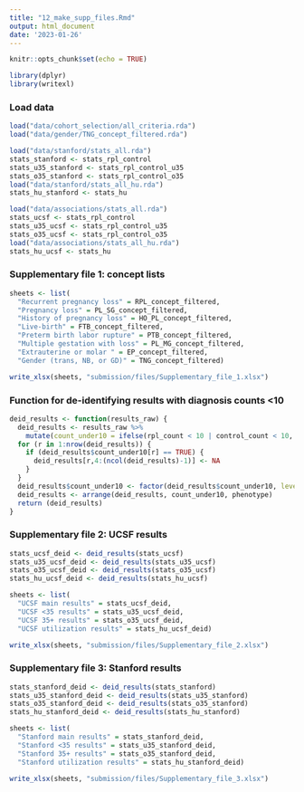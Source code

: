 ```yaml
---
title: "12_make_supp_files.Rmd"
output: html_document
date: '2023-01-26'
---
```


```r

knitr::opts_chunk$set(echo = TRUE)

library(dplyr)
library(writexl)

```

### Load data

```r

load("data/cohort_selection/all_criteria.rda")
load("data/gender/TNG_concept_filtered.rda")

load("data/stanford/stats_all.rda")
stats_stanford <- stats_rpl_control
stats_u35_stanford <- stats_rpl_control_u35
stats_o35_stanford <- stats_rpl_control_o35
load("data/stanford/stats_all_hu.rda")
stats_hu_stanford <- stats_hu

load("data/associations/stats_all.rda")
stats_ucsf <- stats_rpl_control
stats_u35_ucsf <- stats_rpl_control_u35
stats_o35_ucsf <- stats_rpl_control_o35
load("data/associations/stats_all_hu.rda")
stats_hu_ucsf <- stats_hu

```

### Supplementary file 1: concept lists

```r

sheets <- list(
  "Recurrent pregnancy loss" = RPL_concept_filtered,
  "Pregnancy loss" = PL_SG_concept_filtered,
  "History of pregnancy loss" = HO_PL_concept_filtered,
  "Live-birth" = FTB_concept_filtered,
  "Preterm birth labor rupture" = PTB_concept_filtered,
  "Multiple gestation with loss" = PL_MG_concept_filtered,
  "Extrauterine or molar " = EP_concept_filtered,
  "Gender (trans, NB, or GD)" = TNG_concept_filtered)

write_xlsx(sheets, "submission/files/Supplementary_file_1.xlsx")

```

### Function for de-identifying results with diagnosis counts <10

```r

deid_results <- function(results_raw) {
  deid_results <- results_raw %>%
    mutate(count_under10 = ifelse(rpl_count < 10 | control_count < 10, TRUE, FALSE))
  for (r in 1:nrow(deid_results)) {
    if (deid_results$count_under10[r] == TRUE) {
      deid_results[r,4:(ncol(deid_results)-1)] <- NA
    }
  }
  deid_results$count_under10 <- factor(deid_results$count_under10, levels = c(FALSE,TRUE))
  deid_results <- arrange(deid_results, count_under10, phenotype)
  return (deid_results)
}

```

### Supplementary file 2: UCSF results

```r

stats_ucsf_deid <- deid_results(stats_ucsf)
stats_u35_ucsf_deid <- deid_results(stats_u35_ucsf)
stats_o35_ucsf_deid <- deid_results(stats_o35_ucsf)
stats_hu_ucsf_deid <- deid_results(stats_hu_ucsf)

sheets <- list(
  "UCSF main results" = stats_ucsf_deid,
  "UCSF <35 results" = stats_u35_ucsf_deid,
  "UCSF 35+ results" = stats_o35_ucsf_deid,
  "UCSF utilization results" = stats_hu_ucsf_deid)

write_xlsx(sheets, "submission/files/Supplementary_file_2.xlsx")

```

### Supplementary file 3: Stanford results

```r

stats_stanford_deid <- deid_results(stats_stanford)
stats_u35_stanford_deid <- deid_results(stats_u35_stanford)
stats_o35_stanford_deid <- deid_results(stats_o35_stanford)
stats_hu_stanford_deid <- deid_results(stats_hu_stanford)

sheets <- list(
  "Stanford main results" = stats_stanford_deid,
  "Stanford <35 results" = stats_u35_stanford_deid,
  "Stanford 35+ results" = stats_o35_stanford_deid,
  "Stanford utilization results" = stats_hu_stanford_deid)

write_xlsx(sheets, "submission/files/Supplementary_file_3.xlsx")

```



